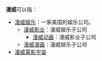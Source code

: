 '''漫威'''可以指：

*[[漫威娱乐|漫威娱乐]]：一家美国的娱乐公司。
**[[漫威影业|漫威影业]]：漫威娱乐子公司
***[[漫威动画|漫威动画]]：漫威影业子公司
**[[漫威漫画|漫威漫画]]：漫威娱乐子公司
* [[漫威電影宇宙|漫威電影宇宙]]

{{disambig|cat=二字译名消歧义}}